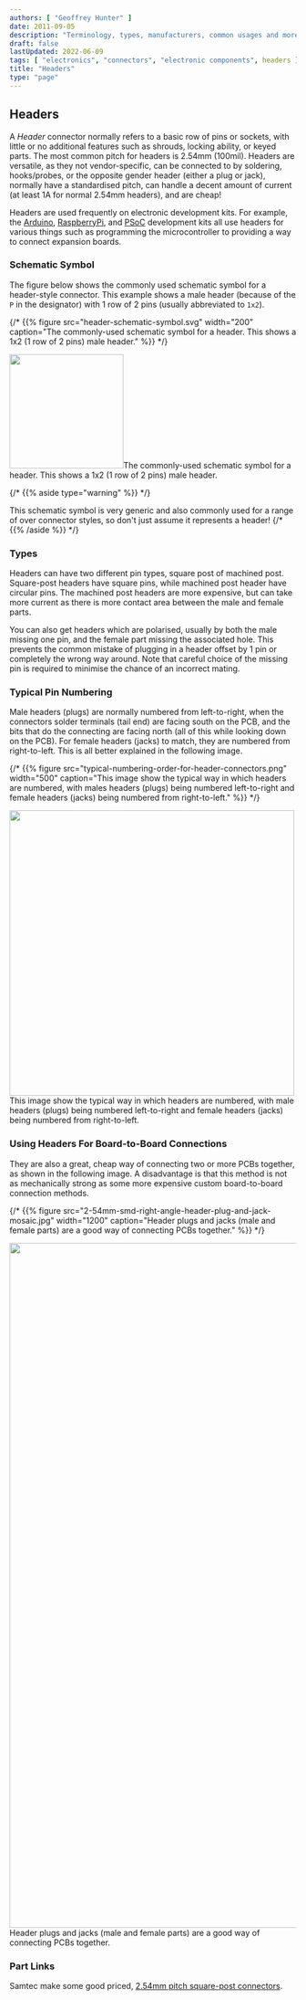 ```yaml
---
authors: [ "Geoffrey Hunter" ]
date: 2011-09-05
description: "Terminology, types, manufacturers, common usages and more info on electrical connectors."
draft: false
lastUpdated: 2022-06-09
tags: [ "electronics", "connectors", "electronic components", headers ]
title: "Headers"
type: "page"
---
```



## Headers

A _Header_ connector normally refers to a basic row of pins or sockets, with little or no additional features such as shrouds, locking ability, or keyed parts. The most common pitch for headers is 2.54mm (100mil). Headers are versatile, as they not vendor-specific, can be connected to by soldering, hooks/probes, or the opposite gender header (either a plug or jack), normally have a standardised pitch, can handle a decent amount of current (at least 1A for normal 2.54mm headers), and are cheap!

Headers are used frequently on electronic development kits. For example, the [Arduino](/programming/microcontrollers/arduino), [RaspberryPi](/programming/microcontrollers/raspberry-pi), and [PSoC](/programming/microcontrollers/psoc) development kits all use headers for various things such as programming the microcontroller to providing a way to connect expansion boards.

### Schematic Symbol

The figure below shows the commonly used schematic symbol for a header-style connector. This example shows a male header (because of the `P` in the designator) with 1 row of 2 pins (usually abbreviated to `1x2`).

{/* {{% figure src="header-schematic-symbol.svg" width="200" caption="The commonly-used schematic symbol for a header. This shows a 1x2 (1 row of 2 pins) male header." %}} */}

<Image src={header_schematic_symbol} width="200">The commonly-used schematic symbol for a header. This shows a 1x2 (1 row of 2 pins) male header.</Image>

{/* {{% aside type="warning" %}} */}
<Aside type="caution">
This schematic symbol is very generic and also commonly used for a range of over connector styles, so don't just assume it represents a header!
{/* {{% /aside %}} */}
</Aside>

### Types

Headers can have two different pin types, square post of machined post. Square-post headers have square pins, while machined post header have circular pins. The machined post headers are more expensive, but can take more current as there is more contact area between the male and female parts.

You can also get headers which are polarised, usually by both the male missing one pin, and the female part missing the associated hole. This prevents the common mistake of plugging in a header offset by 1 pin or completely the wrong way around. Note that careful choice of the missing pin is required to minimise the chance of an incorrect mating.

### Typical Pin Numbering

Male headers (plugs) are normally numbered from left-to-right, when the connectors solder terminals (tail end) are facing south on the PCB, and the bits that do the connecting are facing north (all of this while looking down on the PCB). For female headers (jacks) to match, they are numbered from right-to-left. This is all better explained in the following image.

{/* {{% figure src="typical-numbering-order-for-header-connectors.png" width="500" caption="This image show the typical way in which headers are numbered, with males headers (plugs) being numbered left-to-right and female headers (jacks) being numbered from right-to-left." %}} */}

<Image src={typical_numbering_order_for_header_connectors} width="500">This image show the typical way in which headers are numbered, with male headers (plugs) being numbered left-to-right and female headers (jacks) being numbered from right-to-left.</Image>

### Using Headers For Board-to-Board Connections

They are also a great, cheap way of connecting two or more PCBs together, as shown in the following image. A disadvantage is that this method is not as mechanically strong as some more expensive custom board-to-board connection methods.

{/* {{% figure src="2-54mm-smd-right-angle-header-plug-and-jack-mosaic.jpg" width="1200" caption="Header plugs and jacks (male and female parts) are a good way of connecting PCBs together." %}} */}

<Image src={n_2_54mm_smd_right_angle_header_plug_and_jack_mosaic} width="1200">Header plugs and jacks (male and female parts) are a good way of connecting PCBs together.</Image>

### Part Links

Samtec make some good priced, [2.54mm pitch square-post connectors](http://www.samtec.com/connectors/standard-board-to-board/100-inch-square-post.aspx).
